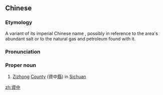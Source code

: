 {{also|资中}}
==Chinese==
{{zh-forms|s=资中|[[resources]]<br>[[capital]]|[[amid]]}}
{{wikipedia|Zizhong County}}
===Etymology===
A variant of its imperial Chinese name {{term|資州||[[Zi]] [[prefecture|Prefecture]]|lang=zh}}, possibly in reference to the area's abundant salt or to the natural gas and petroleum found with it.

===Pronunciation===
{{zh-pron
|m=Zīzhōng
|cat=pn
}}

===Proper noun===
{{zh-proper noun}}

# {{lb|zh|geography}} [[Zizhong]] [[county|County]] (資中[[縣]]) in [[Sichuan]]

[[zh:資中]]
